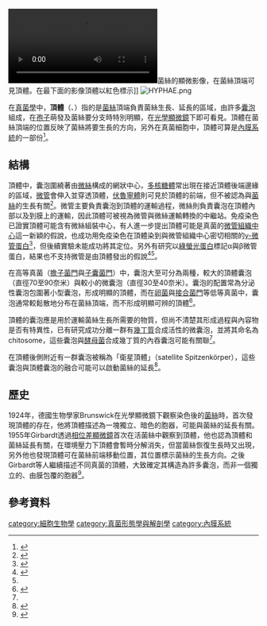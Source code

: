 {{for|精子頂端含有酶的結構|頂體 (精子)}}
[[File:Comparative-Live-Cell-Imaging-Analyses-of-SPA-2-BUD-6-and-BNI-1-in-Neurospora-crassa-Reveal-Novel-pone.0030372.s007.ogv|thumb]]菌絲的顯微影像，在菌絲頂端可見頂體。在最下面的影像頂體以紅色標示]]
[[File:HYPHAE.png|thumb]]

在[[真菌學|真菌學]]中，'''頂體'''（{{lang-de|Spitzenkörper}}、{{lang-en|apical body}}）指的是[[菌絲|菌絲]]頂端負責菌絲生長、延長的區域，由許多[[囊泡|囊泡]]組成，在[[孢子|孢子]]萌發及菌絲要分支時特別明顯，在[[光學顯微鏡|光學顯微鏡]]下即可看見。頂體在菌絲頂端的位置反映了菌絲將要生長的方向，另外在真菌細胞中，頂體可算是[[內膜系統|內膜系統]]的一部份<ref name=Steinberg>{{cite journal| last=Steinberg| first=G.| year=2007| url=http://ec.asm.org/cgi/content/full/6/3/351| title=Hyphal growth: a tale of motors, lipids, and the spitzenkörper| journal=Eukaryotic Cell| volume=6| issue=3| pages=351–360| doi=10.1128/EC.00381-06| pmid=17259546| pmc=1828937| access-date=2013-11-21| archive-date=2011-10-14| archive-url=https://web.archive.org/web/20111014014435/http://ec.asm.org/cgi/content/full/6/3/351| dead-url=no}}</ref>。

==結構==
頂體中，囊泡圍繞著由[[微絲|微絲]]構成的網狀中心，[[多核糖體|多核糖體]]常出現在接近頂體後端邊緣的區域，[[微管|微管]]會伸入並穿透頂體，[[伏魯寧體|伏魯寧體]]則可見於頂體的前端，但不被認為與[[菌絲|菌絲]]的生長有關<ref name="polarisome">{{cite journal|title=Polarisome Meets Spitzenkörper: Microscopy, Genetics, and Genomics Converge|date=2005-02-01|doi=10.1128/ec.4.2.225-229.2005|language=en|journal=Eukaryotic Cell|volume=4|issue=2|url=http://ec.asm.org/content/4/2/225|pages=225–229|issn=1535-9778|accessdate=2018-04-02|author=Steven D. Harris, Nick D. Read, Robert W. Roberson, Brian Shaw, Stephan Seiler, Mike Plamann, Michelle Momany}}</ref>。微管主要負責囊泡到頂體的運輸過程，微絲則負責囊泡在頂體內部以及到膜上的運輸，因此頂體可被視為微管與微絲運輸轉換的中繼站。免疫染色已證實頂體可能含有微絲組裝中心，有人進一步提出頂體可能是真菌的[[微管組織中心|微管組織中心]]這一新穎的假說，也成功用免疫染色在頂體染到與微管組織中心密切相關的[[微管蛋白|γ-微管蛋白]]<ref>{{cite web|url=http://www.ncbi.nlm.nih.gov/pubmed/11273684|title=Microtubules Are required for motility and positioning of vesicles and mitochondria in hyphal tip cells of Allomyces macrogynus|author=|publisher=Fungal Genet Biol.}}</ref>，但後續實驗未能成功將其定位。另外有研究以[[綠螢光蛋白|綠螢光蛋白]]標記α與β微管蛋白，結果也不支持微管是由頂體發出的假說<ref>{{cite web|url=http://www.ncbi.nlm.nih.gov/pubmed/15341912|title=GFP as a tool to analyze the organization, dynamics and function of nuclei and microtubules in Neurospora crassa|author=Freitag, M., P. C. Hickey, N. B. Raju, E. U. Selker, and N. D. Read|date=2004}}</ref><ref name="polarisome"></ref>。

在高等真菌（[[擔子菌門|擔子菌門]]與[[子囊菌門|子囊菌門]]）中，囊泡大至可分為兩種，較大的頂體囊泡（直徑70至90奈米）與較小的微囊泡（直徑30至40奈米）。囊泡的配置常為分泌性囊泡包圍著小型囊泡，形成明顯的頂體，而在[[卵菌|卵菌]]與[[接合菌門|接合菌門]]等低等真菌中，囊泡通常較鬆散地分布在菌絲頂端，而不形成明顯可辨的頂體<ref>{{cite book |first=John |last=Webster |first2=R. W. S. |last2=Weber |year=2007 |title=Introduction to Fungi |publisher=Cambridge University Press |location=New York |edition=Third |isbn=0-521-80739-5 }}</ref>。

頂體的囊泡應是用於運輸菌絲生長所需要的物質，但尚不清楚其形成過程與內容物是否有特異性，已有研究成功分離一群有[[幾丁質|幾丁質]]合成活性的微囊泡，並將其命名為chitosome，這些囊泡與[[酵母菌|酵母菌]]合成幾丁質的內吞囊泡可能有關聯<ref name="polarisome"></ref>。

在頂體後側附近有一群囊泡被稱為「衛星頂體」（satellite Spitzenkörper），這些囊泡與頂體囊泡的融合可能可以啟動菌絲的延長<ref>{{Cite journal|author=Bracker, C. E., D. J. Murphy, and R. Lopez-Franco.|title=Laser microbeam manipulation of cell morphogenesis in growing fungal hyphae}}</ref>。
==歷史==
{{portal|真菌}}
1924年，德國生物學家Brunswick在光學顯微鏡下觀察{{link-en|鬼傘屬|coprinus}}染色後的[[菌絲|菌絲]]時，首次發現頂體的存在，他將頂體描述為一塊獨立、暗色的胞器，可能與菌絲的延長有關。1955年Girbardt透過[[相位差顯微鏡|相位差顯微鏡]]首次在活菌絲中觀察到頂體，他也認為頂體和菌絲延長有關，在環境壓力下頂體會暫時分解消失，但當菌絲恢復生長時又出現，另外他也發現頂體可在菌絲前端移動位置，其位置標示菌絲的生長方向。之後Girbardt等人繼續描述不同真菌的頂體，大致確定其構造為許多囊泡，而非一個獨立的、由膜包覆的胞器<ref>{{cite web|url=http://link.springer.com/article/10.1007%2FBF01279189#page-1|title=Diversity and dynamics of the Spitzenkörper in growing hyphal tips of higher fungi|author=Rosamaria Löpez-Franco, Charles E. Bracker|publisher=Protoplasma|date=1996}}</ref>。

==參考資料==
{{Reflist|2}}

[[category:細胞生物學|category:細胞生物學]]
[[category:真菌形態學與解剖學|category:真菌形態學與解剖學]]
[[category:內膜系統|category:內膜系統]]